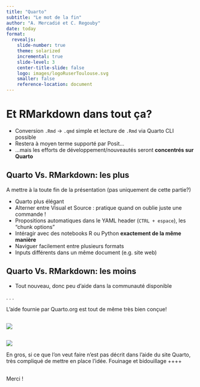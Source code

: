 ```yaml
---
title: "Quarto"
subtitle: "Le mot de la fin"
author: "A. Mercadié et C. Regouby"
date: today
format:
  revealjs: 
    slide-number: true
    theme: solarized
    incremental: true
    slide-level: 3
    center-title-slide: false
    logo: images/logoRuserToulouse.svg
    smaller: false
    reference-location: document
---
```


# Et RMarkdown dans tout ça?

-   Conversion `.Rmd` $\rightarrow$ `.qmd` simple et lecture de `.Rmd` via Quarto CLI possible
-   Restera à moyen terme supporté par Posit...
-   ...mais les efforts de développement/nouveautés seront **concentrés sur Quarto**

## Quarto Vs. RMarkdown: les plus

::: notes
A mettre à la toute fin de la présentation (pas uniquement de cette partie?)
:::

-   Quarto plus élégant
-   Alterner entre Visual et Source : pratique quand on oublie juste une commande !
-   Propositions automatiques dans le YAML header (`CTRL + espace`), les "chunk options"
-   Intéragir avec des notebooks R ou Python **exactement de la même manière**
-   Naviguer facilement entre plusieurs formats
-   Inputs différents dans un même document (e.g. site web)

## Quarto Vs. RMarkdown: les moins

-   Tout nouveau, donc peu d'aide dans la communauté disponible

. . .

L'aide fournie par Quarto.org est tout de même très bien conçue!

## 

![](images/paste-2B7630B6.png)

## 

![](images/paste-3B403E82.png)

::: notes
En gros, si ce que l'on veut faire n'est pas décrit dans l'aide du site Quarto, très compliqué de mettre en place l'idée. Fouinage et bidouillage ++++
:::

## 

::: r-fit-text
Merci !
:::
